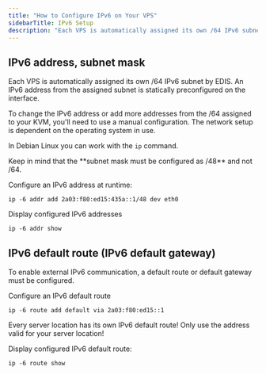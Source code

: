 ```yaml
---
title: "How to Configure IPv6 on Your VPS"
sidebarTitle: IPv6 Setup
description: "Each VPS is automatically assigned its own /64 IPv6 subnet with an IPv6 address statically preconfigured on the interface. To change the IPv6 address or add more addresses, manual configuration is required depending on the operating system in use."
---
```


## IPv6 address, subnet mask

Each VPS is automatically assigned its own /64 IPv6 subnet by EDIS. An IPv6 address from the assigned subnet is statically preconfigured on the interface.

To change the IPv6 address or add more addresses from the /64 assigned to your KVM, you'll need to use a manual configuration. The network setup is dependent on the operating system in use.

In Debian Linux you can work with the `ip` command.

<Note>
  Keep in mind that the **subnet mask must be configured as /48** and not /64.
</Note>

Configure an IPv6 address at runtime:

`ip -6 addr add 2a03:f80:ed15:435a::1/48 dev eth0`

Display configured IPv6 addresses

`ip -6 addr show`

## **IPv6 default route (IPv6 default gateway)**

To enable external IPv6 communication, a default route or default gateway must be configured.

Configure an IPv6 default route

`ip -6 route add default via 2a03:f80:ed15::1`

<Note>
  Every server location has its own IPv6 default route! Only use the address
  valid for your server location!
</Note>

Display configured IPv6 default route:

`ip -6 route show`